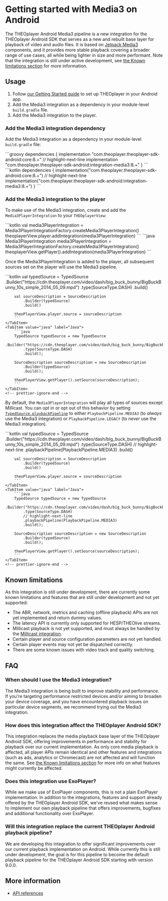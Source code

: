 
# Getting started with Media3 on Android

The THEOplayer Android Media3 pipeline is a new integration for the THEOplayer Android SDK that serves as a new and rebuilt base layer for playback of video and audio files.
It is based on [Jetpack Media3](https://developer.android.com/media/media3) components, and it provides more stable playback covering a broader range of use cases, all while being lighter in size and more performant.
Note that the integration is still under active development, see [the Known limitations section](#known-limitations) for more information.

## Usage

1. Follow [our Getting Started guide](../../../getting-started/01-sdks/02-android/00-getting-started.mdx)
   to set up THEOplayer in your Android app.
2. Add the Media3 integration as a dependency in your module-level `build.gradle` file.
3. Add the Media3 integration to the player.

### Add the Media3 integration dependency

Add the Media3 integration as a dependency in your module-level `build.gradle` file:

<Tabs queryString="lang">
    <!-- prettier-ignore-start -->
    <TabItem value="groovy" label="Groovy">
        ```groovy
        dependencies {
            implementation "com.theoplayer.theoplayer-sdk-android:core:8.+"
            // highlight-next-line
            implementation "com.theoplayer.theoplayer-sdk-android:integration-media3:8.+"
        }
        ```
    </TabItem>
    <TabItem value="kotlin" label="Kotlin">
        ```kotlin
        dependencies {
            implementation("com.theoplayer.theoplayer-sdk-android:core:8.+")
            // highlight-next-line
            implementation("com.theoplayer.theoplayer-sdk-android:integration-media3:8.+")
        }
        ```
    </TabItem>
    <!-- prettier-ignore-end -->
</Tabs>

### Add the Media3 integration to the player

To make use of the Media3 integration, create and add the `Media3PlayerIntegration` to your `THEOplayerView`:

<Tabs queryString="lang">
    <!-- prettier-ignore-start -->
    <TabItem value="kotlin" label="Kotlin">
        ```kotlin
        val media3PlayerIntegration = Media3PlayerIntegrationFactory.createMedia3PlayerIntegration()
        theoplayerView.player.addIntegration(media3PlayerIntegration)
        ```
    </TabItem>
    <TabItem value="java" label="Java">
        ```java
        Media3PlayerIntegration media3PlayerIntegration = Media3PlayerIntegrationFactory.createMedia3PlayerIntegration()
        theoplayerView.getPlayer().addIntegration(media3PlayerIntegration)
        ```
    </TabItem>
    <!-- prettier-ignore-end -->
</Tabs>

Once the Media3PlayerIntegration is added to the player, all subsequent sources set on the player will use the Media3 pipeline.

<Tabs queryString="lang">
    <!-- prettier-ignore-start -->
    <TabItem value="kotlin" label="Kotlin">
        ```kotlin
        val typedSource = TypedSource
            .Builder("https://cdn.theoplayer.com/video/dash/big_buck_bunny/BigBuckBunny_10s_simple_2014_05_09.mpd")
            .type(SourceType.DASH)
            .build()

        val sourceDescription = SourceDescription
            .Builder(typedSource)
            .build()

        theoPlayerView.player.source = sourceDescription
        ```
    </TabItem>
    <TabItem value="java" label="Java">
        ```java
        TypedSource typedSource = new TypedSource
            .Builder("https://cdn.theoplayer.com/video/dash/big_buck_bunny/BigBuckBunny_10s_simple_2014_05_09.mpd")
            .type(SourceType.DASH)
            .build();

        SourceDescription sourceDescription = new SourceDescription
            .Builder(typedSource)
            .build();

        theoPlayerView.getPlayer().setSource(sourceDescription);
        ```
    </TabItem>
    <!-- prettier-ignore-end -->

</Tabs>

By default, the `Media3PlayerIntegration` will play all types of sources except Millicast.
You can opt in or opt out of this behavior by setting [`TypedSource.playbackPipeline`]
to either `PlaybackPipeline.MEDIA3` (to _always_ use the Media3 integration)
or `PlaybackPipeline.LEGACY` (to _never_ use the Media3 integration).

<Tabs queryString="lang">
    <!-- prettier-ignore-start -->
    <TabItem value="kotlin" label="Kotlin">
        ```kotlin
        val typedSource = TypedSource
            .Builder("https://cdn.theoplayer.com/video/dash/big_buck_bunny/BigBuckBunny_10s_simple_2014_05_09.mpd")
            .type(SourceType.DASH)
            // highlight-next-line
            .playbackPipeline(PlaybackPipeline.MEDIA3)
            .build()

        val sourceDescription = SourceDescription
            .Builder(typedSource)
            .build()

        theoPlayerView.player.source = sourceDescription
        ```
    </TabItem>
    <TabItem value="java" label="Java">
        ```java
        TypedSource typedSource = new TypedSource
            .Builder("https://cdn.theoplayer.com/video/dash/big_buck_bunny/BigBuckBunny_10s_simple_2014_05_09.mpd")
            .type(SourceType.DASH)
            // highlight-next-line
            .playbackPipeline(PlaybackPipeline.MEDIA3)
            .build();

        SourceDescription sourceDescription = new SourceDescription
            .Builder(typedSource)
            .build();

        theoPlayerView.getPlayer().setSource(sourceDescription);
        ```
    </TabItem>
    <!-- prettier-ignore-end -->

</Tabs>

## Known limitations

As this integration is still under development, there are currently some known limitations and features that are still under development and not yet supported:

- The ABR, network, metrics and caching (offline playback) APIs are not yet implemented and return dummy values.
- The latency API is currently only supported for HESP/THEOlive streams.
- Millicast playback is not yet supported, and must always be handled by the [Millicast integration](../millicast/getting-started.mdx).
- Certain player and source configuration parameters are not yet handled.
- Certain player events may not yet be dispatched correctly.
- There are some known issues with video track and quality switching.

## FAQ

### When should I use the Media3 integration?

The Media3 integration is being built to improve stability and performance. If you're targeting performance restricted devices and/or aiming to broaden your device coverage, and you have encountered playback issues on particular device segments, we recommend trying out the Media3 integration.

### How does this integration affect the THEOplayer Android SDK?

This integration replaces the media playback base layer of the THEOplayer Android SDK, offering improvements in performance and stability for playback over our current implementation. As only core media playback is affected, all player APIs remain identical and other features and integrations (such as ads, analytics or Chromecast) are not affected and will function the same. See [the Known limitations section](#known-limitations) for more info on what features might currently be affected.

### Does this integration use ExoPlayer?

While we make use of ExoPlayer components, this is not a plain ExoPlayer implementation. In addition to the integrations, features and support already offered by the THEOplayer Android SDK, we've reused what makes sense to implement our own playback pipeline that offers improvements, bugfixes and additional functionality over ExoPlayer.

### Will this integration replace the current THEOplayer Android playback pipeline?

We are developing this integration to offer significant improvements over our current playback implementation on Android. While currently this is still under development, the goal is for this pipeline to become the default playback pipeline for the THEOplayer Android SDK starting with version 9.0.0.

## More information

- [API references](pathname:///theoplayer/v8/api-reference/android/com/theoplayer/android/api/media3/package-summary.html)

[`TypedSource.playbackPipeline`]: pathname:///theoplayer/v8/api-reference/android/com/theoplayer/android/api/source/TypedSource.Builder.html#playbackPipeline(com.theoplayer.android.api.source.PlaybackPipeline)
